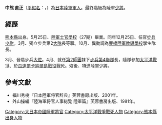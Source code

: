 '''中熊 直正'''（[[平假名|平假名]]：{{lang|ja|なかぐま なおまさ}}，{{bd|1893年|7月18日|1942年|11月7日|}}）為[[大日本帝國陸軍|日本陸軍]][[軍人|軍人]]。最終階級為陸軍[[少將|少將]]。

==經歷==
[[熊本縣|熊本縣]]出身。{{和暦|1915}}5月25日、[[日本陸軍士官學校|陸軍士官學校]]（27期）畢業。同年12月25日、任官[[步兵|步兵]][[少尉|少尉]]。{{和暦|1939}}3月、獨立步兵第2[[營|大隊]]長等職。{{和暦|1940}}10月、異動調為[[陸軍教導學校|豐橋陸軍教導學校]]學生隊長。

{{和暦|1941}}3月、晉階步兵[[大佐|大佐]]。{{和暦|1942}}4月、就任[[第2師團|第2師團]]隷下[[步兵第4聯隊|步兵第4聯隊]]長，隨隊參加[[太平洋戰爭|太平洋戰爭]]、於[[瓜達爾卡納爾島戰役|瓜達爾卡納爾島戰役]]戰死。歿後、特進陸軍少將。

==參考文獻==
{{refbegin}}
* 福川秀樹『日本陸軍将官辞典』芙蓉書房出版、2001年。
*外山操編『陸海軍将官人事総覧 陸軍篇』芙蓉書房出版、1981年。
{{refend}}

{{DEFAULTSORT:nakaguma naomasa}}
[[Category:大日本帝國陸軍將官|Category:大日本帝國陸軍將官]]
[[Category:太平洋戰爭戰死人物|Category:太平洋戰爭戰死人物]]
[[Category:熊本縣出身人物|Category:熊本縣出身人物]]